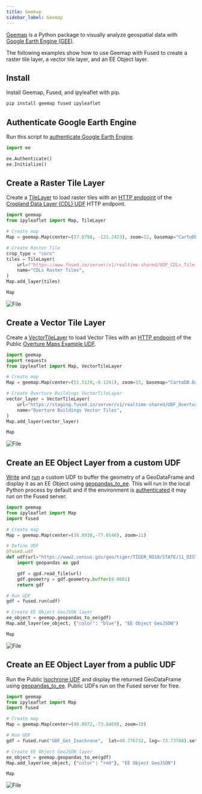 ```yaml
---
title: Geemap
sidebar_label: Geemap
---
```


[Geemap](https://geemap.org/) is a Python package to visually analyze geospatial data
with [Google Earth Engine (GEE)](https://earthengine.google.com/).

The following examples show how to use Geemap with Fused to create a raster tile layer, a vector tile layer, and an EE Object layer.


## Install

Install Geemap, Fused, and ipyleaflet with pip.

```bash
pip install geemap fused ipyleaflet
```

## Authenticate Google Earth Engine

Run this script to [authenticate Google Earth Engine](https://book.geemap.org/chapters/01_introduction.html#earth-engine-authentication).

```python showLineNumbers
import ee

ee.Authenticate()
ee.Initialize()
```




## Create a Raster Tile Layer

Create a [TileLayer](https://ipyleaflet.readthedocs.io/en/latest/layers/tile_layer.html) to load raster tiles with an [HTTP endpoint](/core-concepts/run/#http-requests) of the [Cropland Data Layer (CDL) UDF](https://www.fused.io/workbench/catalog/CDLs_Tile_Example-a9f78d6d-4820-44ac-9032-5d19591e1a55) HTTP endpoint.

```python showLineNumbers
import geemap
from ipyleaflet import Map, TileLayer

# Create map
Map = geemap.Map(center=(37.8798, -121.2423), zoom=12, basemap="CartoDB.DarkMatter")

# Create Raster Tile
crop_type = "corn"
tiles = TileLayer(
    url=f"https://www.fused.io/server/v1/realtime-shared/UDF_CDLs_Tile_Example/run/tiles/{{z}}/{{x}}/{{y}}?dtype_out_raster=png&crop_type={crop_type}",
    name="CDLs Raster Tiles",
)
Map.add_layer(tiles)

Map

```


<div style={{textAlign: 'center'}}>
<img src={ImgCdl} alt="File" style={{width: 800}} />
</div>


## Create a Vector Tile Layer

Create a [VectorTileLayer](https://ipyleaflet.readthedocs.io/en/latest/layers/vector_tile.html) to load Vector Tiles with an [HTTP endpoint](/core-concepts/run/#http-requests) of the Public [Overture Maps Example UDF](https://www.fused.io/workbench/catalog/Overture_Maps_Example-64071fb8-2c96-4015-adb9-596c3bac6787).

```python showLineNumbers
import geemap
import requests
from ipyleaflet import Map, VectorTileLayer

# Create map
Map = geemap.Map(center=(51.5129,-0.1241), zoom=15, basemap="CartoDB.DarkMatter")

# Create Overture Buildings VectorTileLayer
vector_layer = VectorTileLayer(
    url="https://staging.fused.io/server/v1/realtime-shared/UDF_Overture_Maps_Example/run/tiles/{z}/{x}/{y}?dtype_out_vector=mvt",
    name="Overture Buildings Vector Tiles",
)
Map.add_layer(vector_layer)

Map
```


<div style={{textAlign: 'center'}}>
<img src={ImgOverture} alt="File" style={{width: 800}} />
</div>


## Create an EE Object Layer from a custom UDF

[Write](/core-concepts/write/) and [run](/core-concepts/run/) a custom UDF to buffer the geometry of a GeoDataFrame and display it as an EE Object using [geopandas_to_ee](https://geemap.org/common/#geemap.common.geopandas_to_ee). This will run in the local Python process by default and if the environment is [authenticated](/python-sdk/authentication/) it may run on the Fused server.

```python showLineNumbers
import geemap
from ipyleaflet import Map
import fused

# Create map
Map = geemap.Map(center=(38.8938,-77.0146), zoom=11)

# Define UDF
@fused.udf
def udf(url="https://www2.census.gov/geo/tiger/TIGER_RD18/STATE/11_DISTRICT_OF_COLUMBIA/11/tl_rd22_11_bg.zip"):
    import geopandas as gpd

    gdf = gpd.read_file(url)
    gdf.geometry = gdf.geometry.buffer(0.0001)
    return gdf

# Run UDF
gdf = fused.run(udf)

# Create EE Object GeoJSON layer
ee_object = geemap.geopandas_to_ee(gdf)
Map.add_layer(ee_object, {"color": "blue"}, "EE Object GeoJSON")

Map
```


<div style={{textAlign: 'center'}}>
<img src={ImgDc} alt="File" style={{width: 800}} />
</div>



## Create an EE Object Layer from a public UDF

Run the Public [Isochrone UDF](https://www.fused.io/workbench/catalog/Get_Isochrone-15dcecd8-c401-42a8-b9f0-a9dac3d7ddc3) and display the returned GeoDataFrame using [geopandas_to_ee](https://geemap.org/common/#geemap.common.geopandas_to_ee). Public UDFs run on the Fused server for free.

```python showLineNumbers
import geemap
from ipyleaflet import Map
import fused

# Create map
Map = geemap.Map(center=(40.8072,-73.8469), zoom=10)

# Run UDF
gdf = fused.run("UDF_Get_Isochrone",  lat=40.776732, lng=-73.73708).set_crs("WGS84")

# Create EE Object GeoJSON layer
ee_object = geemap.geopandas_to_ee(gdf)
Map.add_layer(ee_object, {"color": "red"}, "EE Object GeoJSON")

Map
```


<div style={{textAlign: 'center'}}>
<img src={ImgIsochrone} alt="File" style={{width: 800}} />
</div>
